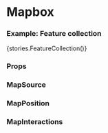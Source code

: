 

<Meta title="Core/Mapbox" component={Mapbox} />

# Mapbox

### Example: Feature collection

<Preview withToolbar>
  <Story name="Feature collection">{stories.FeatureCollection()}</Story>
</Preview>

### Props

<Props of={Mapbox} />

### MapSource

<Props of={MapSource} />

### MapPosition

<Props of={MapPosition} />

### MapInteractions

<Props of={MapInteractions} />
